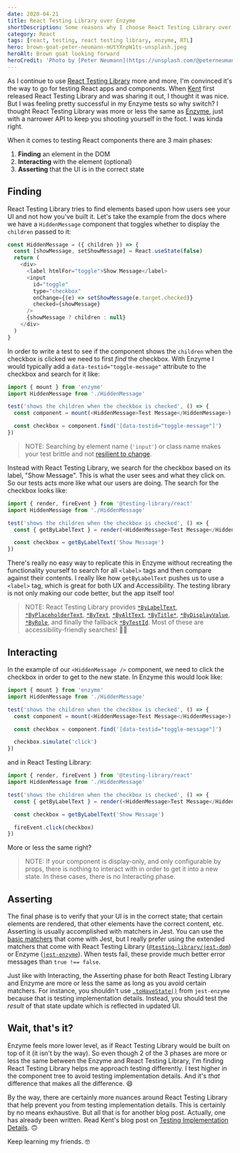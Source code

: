 ```yaml
---
date: 2020-04-21
title: React Testing Library over Enzyme
shortDescription: Some reasons why I choose React Testing Library over Enzyme for testing React components
category: React
tags: [react, testing, react testing library, enzyme, RTL]
hero: brown-goat-peter-neumann-mUtYXnpW1ts-unsplash.jpeg
heroAlt: Brown goat looking forward
heroCredit: 'Photo by [Peter Neumann](https://unsplash.com/@peterneumann)'
---
```


As I continue to use [React Testing Library](https://testing-library.com/react) more and more, I'm convinced it's the way to go for testing React apps and components. When [Kent](https://twitter.com/kentcdodds) first released React Testing Library and was sharing it out, I thought it was nice. But I was feeling pretty successful in my Enzyme tests so why switch? I thought React Testing Library was more or less the same as [Enzyme](https://enzymejs.github.io/enzyme/), just with a narrower API to keep you shooting yourself in the foot. I was kinda right.

When it comes to testing React components there are 3 main phases:

1. **Finding** an element in the DOM
2. **Interacting** with the element (optional)
3. **Asserting** that the UI is in the correct state

## Finding

React Testing Library tries to find elements based upon how users see your UI and not how you've built it. Let's take the example from the docs where we have a `HiddenMessage` component that toggles whether to display the `children` passed to it:

```js
const HiddenMessage = ({ children }) => {
  const [showMessage, setShowMessage] = React.useState(false)
  return (
    <div>
      <label htmlFor="toggle">Show Message</label>
      <input
        id="toggle"
        type="checkbox"
        onChange={(e) => setShowMessage(e.target.checked)}
        checked={showMessage}
      />
      {showMessage ? children : null}
    </div>
  )
}
```

In order to write a test to see if the component shows the `children` when the checkbox is clicked we need to first _find_ the checkbox. With Enzyme I would typically add a `data-testid="toggle-message"` attribute to the checkbox and search for it like:

```js {7}
import { mount } from 'enzyme'
import HiddenMessage from './HiddenMessage'

test('shows the children when the checkbox is checked', () => {
  const component = mount(<HiddenMessage>Test Message</HiddenMessage>)

  const checkbox = component.find('[data-testid="toggle-message"]')
})
```

> NOTE: Searching by element name (`'input'`) or class name makes your test brittle and not [resilient to change](https://kentcdodds.com/blog/making-your-ui-tests-resilient-to-change).

Instead with React Testing Library, we search for the checkbox based on its label, "Show Message". This is what the user sees and what they click on. So our tests acts more like what our users are doing. The search for the checkbox looks like:

```js {7}
import { render, fireEvent } from '@testing-library/react'
import HiddenMessage from './HiddenMessage'

test('shows the children when the checkbox is checked', () => {
  const { getByLabelText } = render(<HiddenMessage>Test Message</HiddenMessage>)

  const checkbox = getByLabelText('Show Message')
})
```

There's really no easy way to replicate this in Enzyme without recreating the functionality yourself to search for all `<label>` tags and then compare against their contents. I really like how `getByLabelText` pushes us to use a `<label>` tag, which is great for both UX and Accessibility. The testing library is not only making our code better, but the app itself too!

> NOTE: React Testing Library provides [`*ByLabelText`](https://testing-library.com/docs/dom-testing-library/api-queries#bylabeltext), [`*ByPlaceholderText`](https://testing-library.com/docs/dom-testing-library/api-queries#byplaceholdertext), [`*ByText`](https://testing-library.com/docs/dom-testing-library/api-queries#bytext), [`*ByAltText`](https://testing-library.com/docs/dom-testing-library/api-queries#byalttext), [`*ByTitle*`](https://testing-library.com/docs/dom-testing-library/api-queries#bytitle), [`*ByDisplayValue`](https://testing-library.com/docs/dom-testing-library/api-queries#bydisplayvalue), [`*ByRole`](https://testing-library.com/docs/dom-testing-library/api-queries#byrole), and finally the fallback [`*ByTestId`](https://testing-library.com/docs/dom-testing-library/api-queries#bytestid). Most of these are accessibility-friendly searches! 🙌🏾

## Interacting

In the example of our `<HiddenMessage />` component, we need to click the checkbox in order to get to the new state. In Enzyme this would look like:

```js {9}
import { mount } from 'enzyme'
import HiddenMessage from './HiddenMessage'

test('shows the children when the checkbox is checked', () => {
  const component = mount(<HiddenMessage>Test Message</HiddenMessage>)

  const checkbox = component.find('[data-testid="toggle-message"]')

  checkbox.simulate('click')
})
```

and in React Testing Library:

```js {9}
import { render, fireEvent } from '@testing-library/react'
import HiddenMessage from './HiddenMessage'

test('shows the children when the checkbox is checked', () => {
  const { getByLabelText } = render(<HiddenMessage>Test Message</HiddenMessage>)

  const checkbox = getByLabelText('Show Message')

  fireEvent.click(checkbox)
})
```

More or less the same right?

> NOTE: If your component is display-only, and only configurable by props, there is nothing to interact with in order to get it into a new state. In these cases, there is no Interacting phase.

## Asserting

The final phase is to verify that your UI is in the correct state; that certain elements are rendered, that other elements have the correct content, etc. Asserting is usually accomplished with matchers in Jest. You can use the [basic matchers](https://jestjs.io/docs/en/using-matchers) that come with Jest, but I really prefer using the extended matchers that come with React Testing Library ([`@testing-library/jest-dom`](https://www.npmjs.com/package/@testing-library/jest-dom)) or Enzyme ([`jest-enzyme`](https://www.npmjs.com/package/jest-enzyme)). When tests fail, these provide much better error messages than `true !== false`.

Just like with Interacting, the Asserting phase for both React Testing Library and Enzyme are more or less the same as long as you avoid certain matchers. For instance, you shouldn't use [`.toHaveState()`](https://www.npmjs.com/package/jest-enzyme#tohavestate) from `jest-enzyme` because that is testing implementation details. Instead, you should test the _result_ of that state update which is reflected in updated UI.

## Wait, that's it?

Enzyme feels more lower level, as if React Testing Library would be built on top of it (it isn't by the way). So even though 2 of the 3 phases are more or less the same between the Enzyme and React Testing Library, I'm finding React Testing Library helps me approach testing differently. I test higher in the component tree to avoid testing implementation details. And it's _that_ difference that makes all the difference. 😄

By the way, there are certainly more nuances around React Testing Library that help prevent you from testing implementation details. This is certainly by no means exhaustive. But all that is for another blog post. Actually, one has already been written. Read Kent's blog post on [Testing Implementation Details](https://kentcdodds.com/blog/testing-implementation-details). 🙃

Keep learning my friends. 🤓
